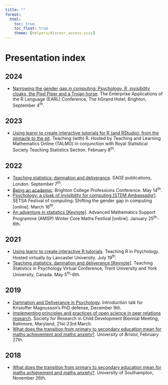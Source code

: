 ```yaml
---
title: ""
format: 
  html:
    toc: true
    toc_float: true
    theme: [helpers/discovr_access.scss]
---
```


# Presentation index

## 2024

- [Narrowing the gender gap in computing: Psychology, R, invisibility cloaks, the Pied Piper and a Trojan horse](2024_earl/2024_earl.html). The Enterprise Applications of the R Language (EARL) Conference, The hGrand Hotel, Brighton, September 4<sup>th</sup>. 


## 2023

- [Using learnr to create interactive tutorials for R (and RStudio): from the pinnacle to the pit](https://profandyfield.github.io/talks/stats_talks/2023_learnr/2023_talmo_learnr.html). Teaching (with) R. Hosted by Teaching and Learning Mathematics Online (TALMO) in conjunction with Royal Statistical Society Teaching Statistics Section. February 8<sup>th</sup>. 

## 2022
- [Teaching statistics: damnation and deliverance](https://profandyfield.github.io/talks/stats_talks/2022_sage_teaching_stats/2022_sage.html). SAGE publications, London. September 7<sup>th</sup>.
- [Being an academic](https://profandyfield.github.io/talks/misc_talks/2022_brighton_college/2022_brighton_college.html). Brighton College Professions Conference. May 14<sup>th</sup>.
- [Psychology: a cloak of invisibility for computing [STEM Ambassador] ](https://profandyfield.github.io/talks/stats_talks/2022_stem_computing/2022_stem_computing.html). SETSA Festival of computing: Shifting the gender gap in computing [online]. March 16<sup>th</sup>.
- [An adventure in statistics [Keynote]](https://profandyfield.github.io/talks/stats_talks/2022_core_maths_festival/2022_core_maths_festival.html). Advanced Mathematics Support Programme (AMSP) Winter Core Maths Festival [online]. January 25<sup>th</sup>-6th.

## 2021

- [Using learnr to create interactive R tutorials](https://profandyfield.github.io/talks/stats_talks/2021_learnr/2021_learnr.html). Teaching R in Psychology. Hosted virtually by Lancaster University. July 19<sup>th</sup>.
- [Teaching statistics: damnation and deliverance [Keynote]](https://profandyfield.github.io/talks/stats_talks/2021_teaching_stats/2021_teaching_stats.html). Teaching Statistics in Psychology Virtual Conference, Trent University and York University, Canada. May 5<sup>th</sup>-6th.

## 2019

- [Damnation and Deliverance in Psychology](https://profandyfield.github.io/talks/stats_talks/2019_magnusson/magnusson_intro.html). Introduction talk for Kristoffer Magnusson's PhD defense, December 9th.
- [Implementing principles and practices of open science in peer relations research](https://profandyfield.github.io/talks/stats_talks/srcd_2019/forking_paths_workshop/index.html). Society for Research in Child Development Biennial Meeting, Baltimore, Maryland, 21st-23rd March.
- [What does the transition from primary to secondary education mean for maths achievement and maths anxiety?](https://profandyfield.github.io/talks/maths_education_talks/2019_bristol/bristol_2019.html). University of Bristol, February 27th.


## 2018

- [What does the transition from primary to secondary education mean for maths achievement and maths anxiety?](https://profandyfield.github.io/talks/maths_education_talks/2018_southampton/southampton_2018.html). University of Southampton, November 26th.
